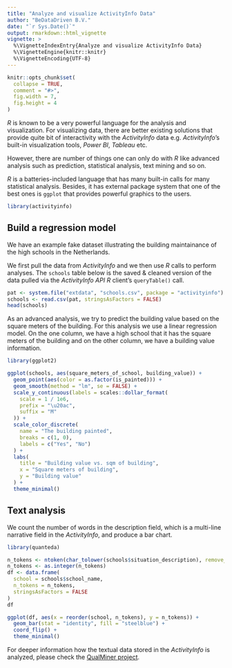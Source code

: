```yaml
---
title: "Analyze and visualize ActivityInfo Data"
author: "BeDataDriven B.V."
date: "`r Sys.Date()`"
output: rmarkdown::html_vignette
vignette: >
  %\VignetteIndexEntry{Analyze and visualize ActivityInfo Data}
  %\VignetteEngine{knitr::knitr}
  %\VignetteEncoding{UTF-8}
---
```


```r
knitr::opts_chunk$set(
  collapse = TRUE,
  comment = "#>",
  fig.width = 7,
  fig.height = 4
)
```

*R* is known to be a very powerful language for the analysis and visualization.
For visualizing data, there are better existing solutions that provide quite bit
of interactivity with the *ActivityInfo* data e.g. *ActivityInfo*'s built-in
visualization tools, *Power BI*, *Tableau* etc.

However, there are number of things one can only do with *R* like advanced
analysis such as prediction, statistical analysis, text mining and so on.

*R* is a batteries-included language that has many built-in calls for many
statistical analysis. Besides, it has external package system that one of the
best ones is `ggplot` that provides powerful graphics to the users.

```r
library(activityinfo)
```

## Build a regression model

We have an example fake dataset illustrating the building
maintainance of the high schools in the Netherlands.

We first pull the data from *ActivityInfo* and we then use *R* calls to perform
analyses. The `schools` table below is the saved & cleaned version of the data
pulled via the *ActivityInfo API R* client's `queryTable()` call.

```r
pat <- system.file("extdata", "schools.csv", package = "activityinfo")
schools <- read.csv(pat, stringsAsFactors = FALSE)
head(schools)
```

As an advanced analysis, we try to predict the building value based on the
square meters of the building. For this analysis we use a linear regression
model. On the one column, we have a high school that it has the square meters of
the building and on the other column, we have a building value information.

```r
library(ggplot2)

ggplot(schools, aes(square_meters_of_school, building_value)) +
  geom_point(aes(color = as.factor(is_painted))) +
  geom_smooth(method = "lm", se = FALSE) +
  scale_y_continuous(labels = scales::dollar_format(
    scale = 1 / 1e6,
    prefix = "\u20ac",
    suffix = "M"
  )) +
  scale_color_discrete(
    name = "The building painted",
    breaks = c(1, 0),
    labels = c("Yes", "No")
  ) +
  labs(
    title = "Building value vs. sqm of building",
    x = "Square meters of building",
    y = "Building value"
  ) +
  theme_minimal()
```

## Text analysis

We count the number of words in the description field, which is a multi-line
narrative field in the *ActivityInfo*, and produce a bar chart.

```r
library(quanteda)

n_tokens <- ntoken(char_tolower(schools$situation_description), remove_punct = TRUE)
n_tokens <- as.integer(n_tokens)
df <- data.frame(
  school = schools$school_name,
  n_tokens = n_tokens,
  stringsAsFactors = FALSE
)
df
```


```r
ggplot(df, aes(x = reorder(school, n_tokens), y = n_tokens)) +
  geom_bar(stat = "identity", fill = "steelblue") +
  coord_flip() +
  theme_minimal()
```

For deeper information how the textual data stored 
in the *ActivityInfo* is analyzed, 
please check the [QualMiner project](https://github.com/bedatadriven/QualMiner).

